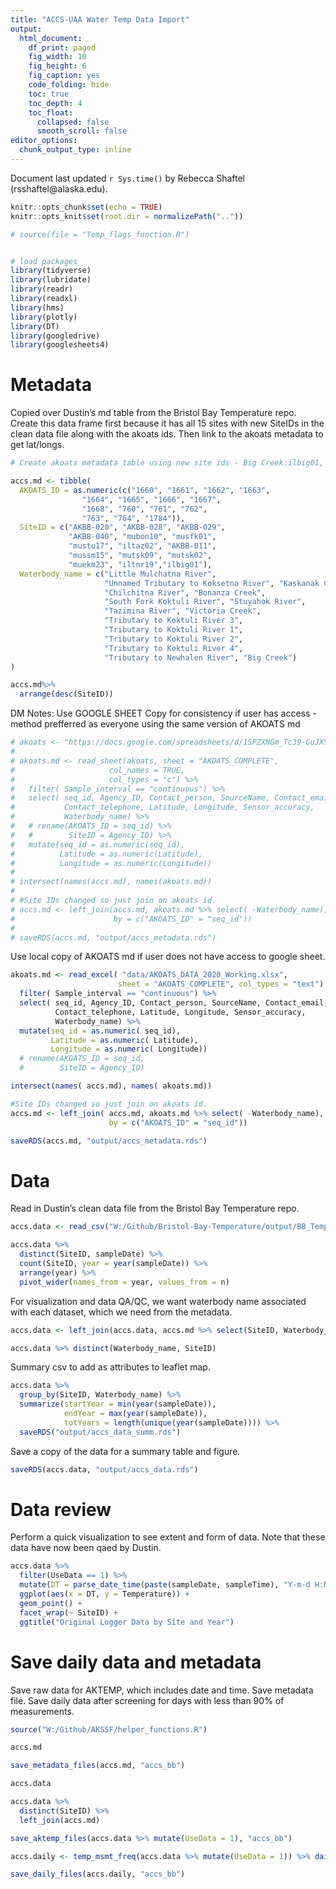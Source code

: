 ```yaml
---
title: "ACCS-UAA Water Temp Data Import"
output:
  html_document: 
    df_print: paged
    fig_width: 10
    fig_height: 6
    fig_caption: yes
    code_folding: hide
    toc: true
    toc_depth: 4
    toc_float:
      collapsed: false
      smooth_scroll: false
editor_options: 
  chunk_output_type: inline
---
```

Document last updated `r Sys.time()` by Rebecca Shaftel (rsshaftel@alaska.edu).


```r
knitr::opts_chunk$set(echo = TRUE)
knitr::opts_knit$set(root.dir = normalizePath(".."))

# source(file = "Temp_flags_function.R")


# load packages
library(tidyverse)
library(lubridate)
library(readr)
library(readxl)
library(hms)
library(plotly)
library(DT)
library(googledrive)
library(googlesheets4)

```

# Metadata

Copied over Dustin's md table from the Bristol Bay Temperature repo. Create this data frame first because it has all 15 sites with new SiteIDs in the clean data file along with the akoats ids. Then link to the akoats metadata to get lat/longs.

```r
# Create akoats metadata table using new site ids - Big Creek:ilbig01,

accs.md <- tibble(
  AKOATS_ID = as.numeric(c("1660", "1661", "1662", "1663",
                "1664", "1665", "1666", "1667",
                "1668", "760", "761", "762", 
                "763", "764", "1784")),
  SiteID = c("AKBB-020", "AKBB-028", "AKBB-029", 
             "AKBB-040", "mubon10", "musfk01",
             "mustu17", "iltaz02", "AKBB-011",
             "mussm15", "mutsk09", "mutsk02", 
             "muekm23", "iltnr19","ilbig01"),
  Waterbody_name = c("Little Mulchatna River",
                     "Unnamed Tributary to Koksetna River", "Kaskanak Creek",
                     "Chilchitna River", "Bonanza Creek",
                     "South Fork Koktuli River", "Stuyahok River",
                     "Tazimina River", "Victoria Creek",
                     "Tributary to Koktuli River 3",
                     "Tributary to Koktuli River 1",
                     "Tributary to Koktuli River 2",
                     "Tributary to Koktuli River 4",
                     "Tributary to Newhalen River", "Big Creek")
)

accs.md%>% 
  arrange(desc(SiteID))

```

DM Notes: Use GOOGLE SHEET Copy for consistency if user has access - method prefferred as everyone using the same version of AKOATS md

```r

# akoats <- "https://docs.google.com/spreadsheets/d/1SPZXNGm_Tc39-GuJXY8j7Eb1lX6DwXTQ1en2_LvCI1I/edit#gid=1281874712"
# 
# akoats.md <- read_sheet(akoats, sheet = "AKOATS_COMPLETE",
#                     col_names = TRUE,
#                     col_types = "c") %>%
#   filter( Sample_interval == "continuous") %>%
#   select( seq_id, Agency_ID, Contact_person, SourceName, Contact_email,
#           Contact_telephone, Latitude, Longitude, Sensor_accuracy,
#           Waterbody_name) %>%
#   # rename(AKOATS_ID = seq_id) %>%
#   #        SiteID = Agency_ID) %>%
#   mutate(seq_id = as.numeric(seq_id),
#          Latitude = as.numeric(Latitude),
#          Longitude = as.numeric(Longitude))
# 
# intersect(names(accs.md), names(akoats.md))
# 
# #Site IDs changed so just join on akoats id.
# accs.md <- left_join(accs.md, akoats.md %>% select( -Waterbody_name),
#                      by = c("AKOATS_ID" = "seq_id"))
# 
# saveRDS(accs.md, "output/accs_metadata.rds")

```

Use local copy of AKOATS md if user does not have access to google sheet.

```r
akoats.md <- read_excel( "data/AKOATS_DATA_2020_Working.xlsx",
                        sheet = "AKOATS_COMPLETE", col_types = "text") %>%
  filter( Sample_interval == "continuous") %>%
  select( seq_id, Agency_ID, Contact_person, SourceName, Contact_email,
          Contact_telephone, Latitude, Longitude, Sensor_accuracy,
          Waterbody_name) %>%
  mutate(seq_id = as.numeric( seq_id),
         Latitude = as.numeric( Latitude),
         Longitude = as.numeric( Longitude))
  # rename(AKOATS_ID = seq_id,
  #        SiteID = Agency_ID)  

intersect(names( accs.md), names( akoats.md))

#Site IDs changed so just join on akoats id.
accs.md <- left_join( accs.md, akoats.md %>% select( -Waterbody_name),
                      by = c("AKOATS_ID" = "seq_id"))

saveRDS(accs.md, "output/accs_metadata.rds")
```


# Data

Read in Dustin's clean data file from the Bristol Bay Temperature repo.

```r

accs.data <- read_csv("W:/Github/Bristol-Bay-Temperature/output/BB_Temp_Clean_2020-12-18.csv")

accs.data %>% 
  distinct(SiteID, sampleDate) %>% 
  count(SiteID, year = year(sampleDate)) %>% 
  arrange(year) %>% 
  pivot_wider(names_from = year, values_from = n)
```

For visualization and data QA/QC, we want waterbody name associated with each dataset, which we need from the metadata. 

```r

accs.data <- left_join(accs.data, accs.md %>% select(SiteID, Waterbody_name), by = "SiteID")

accs.data %>% distinct(Waterbody_name, SiteID)


```

Summary csv to add as attributes to leaflet map.

```r
accs.data %>% 
  group_by(SiteID, Waterbody_name) %>% 
  summarize(startYear = min(year(sampleDate)),
            endYear = max(year(sampleDate)),
            totYears = length(unique(year(sampleDate)))) %>% 
  saveRDS("output/accs_data_summ.rds")

```


Save a copy of the data for a summary table and figure.

```r
saveRDS(accs.data, "output/accs_data.rds")
```

# Data review

Perform a quick visualization to see extent and form of data. Note that these data have now been qaed by Dustin.

```r

accs.data %>%
  filter(UseData == 1) %>% 
  mutate(DT = parse_date_time(paste(sampleDate, sampleTime), "Y-m-d H:M:S")) %>%
  ggplot(aes(x = DT, y = Temperature)) +
  geom_point() +
  facet_wrap(~ SiteID) +
  ggtitle("Original Logger Data by Site and Year")

```

# Save daily data and metadata

Save raw data for AKTEMP, which includes date and time. Save metadata file. Save daily data after screening for days with less than 90% of measurements.

```r
source("W:/Github/AKSSF/helper_functions.R")

accs.md

save_metadata_files(accs.md, "accs_bb")

accs.data

accs.data %>% 
  distinct(SiteID) %>% 
  left_join(accs.md)

save_aktemp_files(accs.data %>% mutate(UseData = 1), "accs_bb")

accs.daily <- temp_msmt_freq(accs.data %>% mutate(UseData = 1)) %>% daily_screen(.)

save_daily_files(accs.daily, "accs_bb")
```

